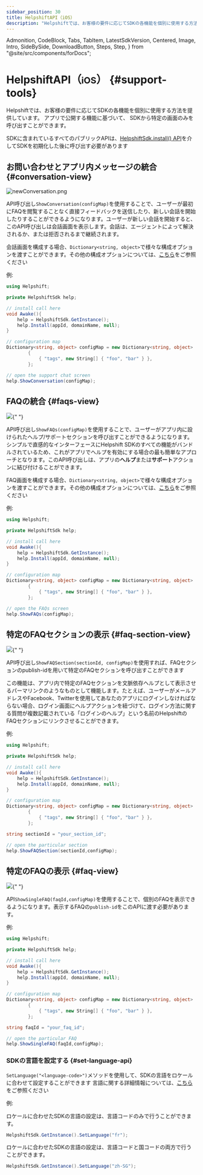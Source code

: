 ```yaml
---
sidebar_position: 30
title: HelpshiftAPI（iOS）
description: "Helpshiftでは、お客様の要件に応じてSDKの各機能を個別に使用する方法を提供しています。アプリで公開する機能に基づいて、SDKから特定の画面のみを呼び出すことができます。"
---
```


  Admonition,
  CodeBlock,
  Tabs,
  TabItem,
  LatestSdkVersion,
  Centered,
  Image,
  Intro,
  SideBySide,
  DownloadButton,
  Steps,
  Step,
} from "@site/src/components/forDocs";

# HelpshiftAPI（<small>iOS</small>） {#support-tools}

<Intro>

Helpshiftでは、お客様の要件に応じてSDKの各機能を個別に使用する方法を提供しています。
アプリで公開する機能に基づいて、
SDKから特定の画面のみを呼び出すことができます。

</Intro>

<Admonition type="info" title="注意">

SDKに含まれているすべてのパブリックAPIは、[HelpshiftSdk.install() API](/sdkx-unity/getting-started-ios#initializing)を介してSDKを初期化した後に呼び出す必要があります

</Admonition>

## お問い合わせとアプリ内メッセージの統合 {#conversation-view}

<Centered width="major">

![newConversation.png](/static/books/sdkx_ios/Show-Conversation.png "Show-Conversation.png")

</Centered>

API呼び出し`ShowConversation(configMap)`を使用することで、ユーザーが最初にFAQを閲覧することなく直接フィードバックを送信したり、新しい会話を開始したりすることができるようになります。ユーザーが新しい会話を開始すると、このAPI呼び出しは会話画面を表示します。会話は、エージェントによって解決されるか、または拒否されるまで継続されます。

会話画面を構成する場合、`Dictionary<string, object>`で様々な構成オプションを渡すことができます。その他の構成オプションについては、[こちら](/sdkx-unity/sdk-configuration-ios)をご参照ください

例:

```csharp
using Helpshift;

private HelpshiftSdk help;

// install call here
void Awake(){
    help = HelpshiftSdk.GetInstance();
    help.Install(appId, domainName, null);
}

// configuration map
Dictionary<string, object> configMap = new Dictionary<string, object>
        {
            { "tags", new String[] { "foo", "bar" } },
        };

// open the support chat screen
help.ShowConversation(configMap);
```

## FAQの統合 {#faqs-view}

<Centered >

<Image src="/static/books/sdkx_ios/show_faqs.png" width="full" />{" "}

</Centered>

API呼び出し`ShowFAQs(configMap)`を使用することで、ユーザーがアプリ内に設けられたヘルプ/サポートセクションを呼び出すことができるようになります。シンプルで直感的なインターフェースにHelpshift SDKのすべての機能がバンドルされているため、これがアプリでヘルプを有効にする場合の最も簡単なアプローチとなります。このAPI呼び出しは、アプリの**ヘルプ**または**サポート**アクションに結び付けることができます。

FAQ画面を構成する場合、`Dictionary<string, object>`で様々な構成オプションを渡すことができます。その他の構成オプションについては、[こちら](/sdkx-unity/sdk-configuration-ios)をご参照ください

例:

```csharp
using Helpshift;

private HelpshiftSdk help;

// install call here
void Awake(){
    help = HelpshiftSdk.GetInstance();
    help.Install(appId, domainName, null);
}

// configuration map
Dictionary<string, object> configMap = new Dictionary<string, object>
        {
            { "tags", new String[] { "foo", "bar" } },
        };

// open the FAQs screen
help.ShowFAQs(configMap);
```

## 特定のFAQセクションの表示 {#faq-section-view}

<Centered >

<Image src="/static/books/sdkx_ios/show_section.png" width="full" />{" "}

</Centered>

API呼び出し`ShowFAQSection(sectionId, configMap)`を使用すれば、FAQセクションのpublish-idを用いて特定のFAQセクションを呼び出すことができます

この機能は、アプリ内で特定のFAQセクションを文脈依存ヘルプとして表示させるパーマリンクのようなものとして機能します。たとえば、ユーザーがメールアドレスやFacebook、Twitterを使用してあなたのアプリにログインしなければならない場合、ログイン画面にヘルプアクションを紐づけて、ログイン方法に関する質問が複数記載されている「ログインのヘルプ」という名前のHelpshiftのFAQセクションにリンクさせることができます。

例:

```csharp
using Helpshift;

private HelpshiftSdk help;

// install call here
void Awake(){
    help = HelpshiftSdk.GetInstance();
    help.Install(appId, domainName, null);
}

// configuration map
Dictionary<string, object> configMap = new Dictionary<string, object>
        {
            { "tags", new String[] { "foo", "bar" } },
        };

string sectionId = "your_section_id";

// open the particular section
help.ShowFAQSection(sectionId,configMap);
```

## 特定のFAQの表示 {#faq-view}

<Centered >

<Image src="/static/books/sdkx_ios/show_single_faq.png" width="full" />{" "}

</Centered>

API`ShowSingleFAQ(faqId,configMap)`を使用することで、個別のFAQを表示できるようになります。表示するFAQの`publish-id`をこのAPIに渡す必要があります。

例:

```csharp
using Helpshift;

private HelpshiftSdk help;

// install call here
void Awake(){
    help = HelpshiftSdk.GetInstance();
    help.Install(appId, domainName, null);
}

// configuration map
Dictionary<string, object> configMap = new Dictionary<string, object>
        {
            { "tags", new String[] { "foo", "bar" } },
        };

string faqId = "your_faq_id";

// open the particular FAQ
help.ShowSingleFAQ(faqId,configMap);
```

### SDKの言語を設定する {#set-language-api}

`SetLanguage("<language-code>")`メソッドを使用して、SDKの言語をロケールに合わせて設定することができます
言語に関する詳細情報については、[こちら](/sdkx-unity/i18n-ios/)をご参照ください

例:

ロケールに合わせたSDKの言語の設定は、言語コードのみで行うことができます。

```csharp
HelpshiftSdk.GetInstance().SetLanguage("fr");
```

ロケールに合わせたSDKの言語の設定は、言語コードと国コードの両方で行うことができます。

```csharp
HelpshiftSdk.GetInstance().SetLanguage("zh-SG");
```

